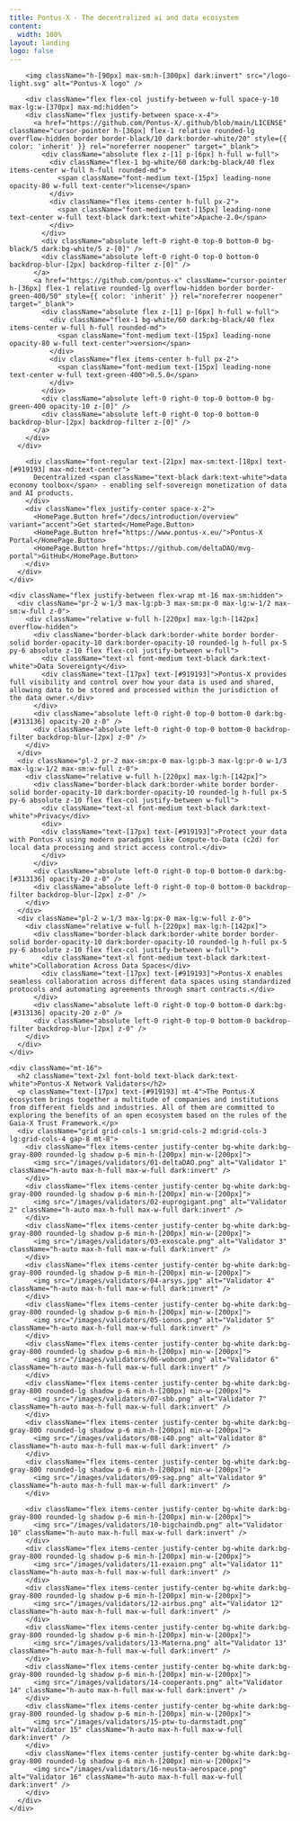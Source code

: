 ```yaml
---
title: Pontus-X · The decentralized ai and data ecosystem
content:
  width: 100%
layout: landing
logo: false
---
```



<div className="absolute max-w-[1120px] mx-auto w-full top-20 bottom-0 bg-[url('/colosseum-light.svg')] dark:bg-[url('/colosseum.svg')] bg-no-repeat max-sm:w-[200%] max-sm:-left-[200px] max-sm:hidden" />
<div className="max-w-[1120px] mx-auto vp-doc relative px-[24px] mb-[96px] mt-[32px] md:px-0 md:mb-[64px">
  <div className="pt-[48px] max-sm:pt-0">
      <div className="space-y-8 max-w-[440px] flex flex-col items-start max-md:items-center mx-auto">

        <img className="h-[90px] max-sm:h-[300px] dark:invert" src="/logo-light.svg" alt="Pontus-X logo" />

        <div className="flex flex-col justify-between w-full space-y-10 max-lg:w-[370px] max-md:hidden">
        <div className="flex justify-between space-x-4">
          <a href="https://github.com/Pontus-X/.github/blob/main/LICENSE" className="cursor-pointer h-[36px] flex-1 relative rounded-lg overflow-hidden border border-black/10 dark:border-white/20" style={{ color: 'inherit' }} rel="noreferrer noopener" target="_blank">
            <div className="absolute flex z-[1] p-[6px] h-full w-full">
              <div className="flex-1 bg-white/60 dark:bg-black/40 flex items-center w-full h-full rounded-md">
                <span className="font-medium text-[15px] leading-none opacity-80 w-full text-center">license</span>
              </div>
              <div className="flex items-center h-full px-2">
                <span className="font-medium text-[15px] leading-none text-center w-full text-black dark:text-white">Apache-2.0</span>
              </div>
            </div>
            <div className="absolute left-0 right-0 top-0 bottom-0 bg-black/5 dark:bg-white/5 z-[0]" />
            <div className="absolute left-0 right-0 top-0 bottom-0 backdrop-blur-[2px] backdrop-filter z-[0]" />
          </a>
          <a href="https://github.com/pontus-x" className="cursor-pointer h-[36px] flex-1 relative rounded-lg overflow-hidden border border-green-400/50" style={{ color: 'inherit' }} rel="noreferrer noopener" target="_blank">
            <div className="absolute flex z-[1] p-[6px] h-full w-full">
              <div className="flex-1 bg-white/60 dark:bg-black/40 flex items-center w-full h-full rounded-md">
                <span className="font-medium text-[15px] leading-none opacity-80 w-full text-center">version</span>
              </div>
              <div className="flex items-center h-full px-2">
                <span className="font-medium text-[15px] leading-none text-center w-full text-green-400">0.5.0</span>
              </div>
            </div>
            <div className="absolute left-0 right-0 top-0 bottom-0 bg-green-400 opacity-10 z-[0]" />
            <div className="absolute left-0 right-0 top-0 bottom-0 backdrop-blur-[2px] backdrop-filter z-[0]" />
          </a>
        </div>
      </div>

        <div className="font-regular text-[21px] max-sm:text-[18px] text-[#919193] max-md:text-center">
          Decentralized <span className="text-black dark:text-white">data economy toolbox</span> - enabling self-sovereign monetization of data and AI products.
        </div>
        <div className="flex justify-center space-x-2">
          <HomePage.Button href="/docs/introduction/overview" variant="accent">Get started</HomePage.Button>
          <HomePage.Button href="https://www.pontus-x.eu/">Pontus-X Portal</HomePage.Button>
          <HomePage.Button href="https://github.com/deltaDAO/mvg-portal">GitHub</HomePage.Button>
        </div>
      </div>
    </div>

    <div className="flex justify-between flex-wrap mt-16 max-sm:hidden">
      <div className="pr-2 w-1/3 max-lg:pb-3 max-sm:px-0 max-lg:w-1/2 max-sm:w-full z-0">
        <div className="relative w-full h-[220px] max-lg:h-[142px] overflow-hidden">
          <div className="border-black dark:border-white border border-solid border-opacity-10 dark:border-opacity-10 rounded-lg h-full px-5 py-6 absolute z-10 flex flex-col justify-between w-full">
            <div className="text-xl font-medium text-black dark:text-white">Data Sovereignty</div>
            <div className="text-[17px] text-[#919193]">Pontus-X provides full visibility and control over how your data is used and shared, allowing data to be stored and processed within the jurisdiction of the data owner.</div>
          </div>
          <div className="absolute left-0 right-0 top-0 bottom-0 dark:bg-[#313136] opacity-20 z-0" />
          <div className="absolute left-0 right-0 top-0 bottom-0 backdrop-filter backdrop-blur-[2px] z-0" />
        </div>
      </div>
      <div className="pl-2 pr-2 max-sm:px-0 max-lg:pb-3 max-lg:pr-0 w-1/3 max-lg:w-1/2 max-sm:w-full z-0">
        <div className="relative w-full h-[220px] max-lg:h-[142px]">
          <div className="border-black dark:border-white border border-solid border-opacity-10 dark:border-opacity-10 rounded-lg h-full px-5 py-6 absolute z-10 flex flex-col justify-between w-full">
            <div className="text-xl font-medium text-black dark:text-white">Privacy</div>
            <div>
            <div className="text-[17px] text-[#919193]">Protect your data with Pontus-X using modern paradigms like Compute-to-Data (c2d) for local data processing and strict access control.</div>
            </div>
          </div>
          <div className="absolute left-0 right-0 top-0 bottom-0 dark:bg-[#313136] opacity-20 z-0" />
          <div className="absolute left-0 right-0 top-0 bottom-0 backdrop-filter backdrop-blur-[2px] z-0" />
        </div>
      </div>
      <div className="pl-2 w-1/3 max-lg:px-0 max-lg:w-full z-0">
        <div className="relative w-full h-[220px] max-lg:h-[142px]">
          <div className="border-black dark:border-white border border-solid border-opacity-10 dark:border-opacity-10 rounded-lg h-full px-5 py-6 absolute z-10 flex flex-col justify-between w-full">
            <div className="text-xl font-medium text-black dark:text-white">Collaboration Across Data Spaces</div>
            <div className="text-[17px] text-[#919193]">Pontus-X enables seamless collaboration across different data spaces using standardized protocols and automating agreements through smart contracts.</div>
          </div>
          <div className="absolute left-0 right-0 top-0 bottom-0 dark:bg-[#313136] opacity-20 z-0" />
          <div className="absolute left-0 right-0 top-0 bottom-0 backdrop-filter backdrop-blur-[2px] z-0" />
        </div>
      </div>
    </div>

    <div className="mt-16">
      <h2 className="text-2xl font-bold text-black dark:text-white">Pontus-X Network Validators</h2>
      <p className="text-[17px] text-[#919193] mt-4">The Pontus-X ecosystem brings together a multitude of companies and institutions from different fields and industries. All of them are committed to exploring the benefits of an open ecosystem based on the rules of the Gaia-X Trust Framework.</p>
      <div className="grid grid-cols-1 sm:grid-cols-2 md:grid-cols-3 lg:grid-cols-4 gap-8 mt-8">
        <div className="flex items-center justify-center bg-white dark:bg-gray-800 rounded-lg shadow p-6 min-h-[200px] min-w-[200px]">
          <img src="/images/validators/01-deltaDAO.png" alt="Validator 1" className="h-auto max-h-full max-w-full dark:invert" />
        </div>
        <div className="flex items-center justify-center bg-white dark:bg-gray-800 rounded-lg shadow p-6 min-h-[200px] min-w-[200px]">
          <img src="/images/validators/02-euprogigant.png" alt="Validator 2" className="h-auto max-h-full max-w-full dark:invert" />
        </div>
        <div className="flex items-center justify-center bg-white dark:bg-gray-800 rounded-lg shadow p-6 min-h-[200px] min-w-[200px]">
          <img src="/images/validators/03-exoscale.png" alt="Validator 3" className="h-auto max-h-full max-w-full dark:invert" />
        </div>
        <div className="flex items-center justify-center bg-white dark:bg-gray-800 rounded-lg shadow p-6 min-h-[200px] min-w-[200px]">
          <img src="/images/validators/04-arsys.jpg" alt="Validator 4" className="h-auto max-h-full max-w-full dark:invert" />
        </div>
        <div className="flex items-center justify-center bg-white dark:bg-gray-800 rounded-lg shadow p-6 min-h-[200px] min-w-[200px]">
          <img src="/images/validators/05-ionos.png" alt="Validator 5" className="h-auto max-h-full max-w-full dark:invert" />
        </div>
        <div className="flex items-center justify-center bg-white dark:bg-gray-800 rounded-lg shadow p-6 min-h-[200px] min-w-[200px]">
          <img src="/images/validators/06-wobcom.png" alt="Validator 6" className="h-auto max-h-full max-w-full dark:invert" />
        </div>
        <div className="flex items-center justify-center bg-white dark:bg-gray-800 rounded-lg shadow p-6 min-h-[200px] min-w-[200px]">
          <img src="/images/validators/07-sbb.png" alt="Validator 7" className="h-auto max-h-full max-w-full dark:invert" />
        </div>
        <div className="flex items-center justify-center bg-white dark:bg-gray-800 rounded-lg shadow p-6 min-h-[200px] min-w-[200px]">
          <img src="/images/validators/08-i40.png" alt="Validator 8" className="h-auto max-h-full max-w-full dark:invert" />
        </div>
        <div className="flex items-center justify-center bg-white dark:bg-gray-800 rounded-lg shadow p-6 min-h-[200px] min-w-[200px]">
          <img src="/images/validators/09-sag.png" alt="Validator 9" className="h-auto max-h-full max-w-full dark:invert" />
        </div>

        <div className="flex items-center justify-center bg-white dark:bg-gray-800 rounded-lg shadow p-6 min-h-[200px] min-w-[200px]">
          <img src="/images/validators/10-bigchaindb.png" alt="Validator 10" className="h-auto max-h-full max-w-full dark:invert" />
        </div>
        <div className="flex items-center justify-center bg-white dark:bg-gray-800 rounded-lg shadow p-6 min-h-[200px] min-w-[200px]">
          <img src="/images/validators/11-exaion.png" alt="Validator 11" className="h-auto max-h-full max-w-full dark:invert" />
        </div>
        <div className="flex items-center justify-center bg-white dark:bg-gray-800 rounded-lg shadow p-6 min-h-[200px] min-w-[200px]">
          <img src="/images/validators/12-airbus.png" alt="Validator 12" className="h-auto max-h-full max-w-full dark:invert" />
        </div>
        <div className="flex items-center justify-center bg-white dark:bg-gray-800 rounded-lg shadow p-6 min-h-[200px] min-w-[200px]">
          <img src="/images/validators/13-Materna.png" alt="Validator 13" className="h-auto max-h-full max-w-full dark:invert" />
        </div>
        <div className="flex items-center justify-center bg-white dark:bg-gray-800 rounded-lg shadow p-6 min-h-[200px] min-w-[200px]">
          <img src="/images/validators/14-cooperants.png" alt="Validator 14" className="h-auto max-h-full max-w-full dark:invert" />
        </div>
        <div className="flex items-center justify-center bg-white dark:bg-gray-800 rounded-lg shadow p-6 min-h-[200px] min-w-[200px]">
          <img src="/images/validators/15-ptw-tu-darmstadt.png" alt="Validator 15" className="h-auto max-h-full max-w-full dark:invert" />
        </div>
        <div className="flex items-center justify-center bg-white dark:bg-gray-800 rounded-lg shadow p-6 min-h-[200px] min-w-[200px]">
          <img src="/images/validators/16-neusta-aerospace.png" alt="Validator 16" className="h-auto max-h-full max-w-full dark:invert" />
        </div>
      </div>
    </div>
</div>
